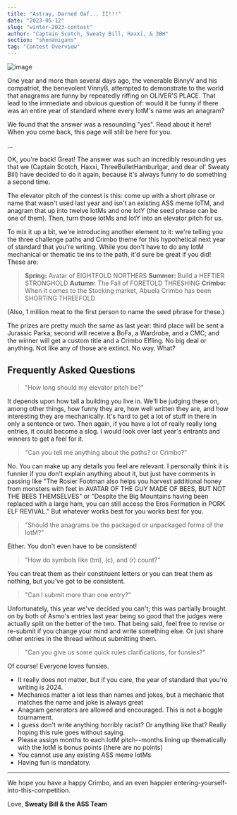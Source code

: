 ```yaml
---
title: "Astray, Darned Oaf... II!!!"
date: "2023-05-12"
slug: "winter-2023-contest"
author: "Captain Scotch, Sweaty Bill, Haxxi, & 3BH"
section: "shenanigans"
tag: "Contest Overview"
---
```

![image](https://github.com/loathers/nsfw-ai/assets/8014761/39b7a146-45ec-4517-b9c8-9ea5fda78f34)

One year and more than several days ago, the venerable BinnyV and his compatriot, the benevolent VinnyB, attempted to demonstrate to the world that anagrams are funny by repeatedly riffing on OLIVER'S PLACE. That lead to the immediate and obvious question of: would it be funny if there was an entire year of standard where every IotM's name was an anagram? 

We found that the answer was a resounding "yes". <Link to="/shenanigans/winter-2022-contest/">Read about it here!</Link> When you come back, this page will still be here for you.

...

OK, you're back! Great! The answer was such an incredibly resounding yes that we (Captain Scotch, Haxxi, ThreeBulletHamburlgar, and dear ol' Sweaty Bill) have decided to do it again, because it's always funny to do something a second time.

The elevator pitch of the contest is this: come up with a short phrase or name that wasn't used last year and isn't an existing ASS meme IoTM, and anagram that up into twelve IotMs and one IotY (the seed phrase can be one of them). Then, turn those IotMs and IotY into an elevator pitch for us.

To mix it up a bit, we're introducing another element to it: we're telling you the three challenge paths and Crimbo theme for this hypothetical next year of standard that you're writing. While you don't have to do any IotM mechanical or thematic tie ins to the path, it'd sure be great if you did! These are:

> **Spring:** Avatar of EIGHTFOLD NORTHERS
> **Summer:** Build a HEFTIER STRONGHOLD
> **Autumn:** The Fall of FORETOLD THRESHING
> **Crimbo:** When it comes to the Stocking market, Abuela Crimbo has been SHORTING THREEFOLD

(Also, 1 million meat to the first person to name the seed phrase for these.)

The prizes are pretty much the same as last year: third place will be sent a Jurassic Parka; second will receive a BoFa, a Wardrobe, and a CMC; and the winner will get a custom title and a Crimbo Elfling. No big deal or anything. Not like any of those are extinct. No way. What? 

## Frequently Asked Questions

> "How long should my elevator pitch be?"

It depends upon how tall a building you live in. We'll be judging these on, among other things, how funny they are, how well written they are, and how interesting they are mechanically. It's hard to get a lot of stuff in there in only a sentence or two. Then again, if you have a lot of really really long entries, it could become a slog. I would look over last year's entrants and winners to get a feel for it.

> "Can you tell me anything about the paths? or Crimbo?"

No. You can make up any details you feel are relevant. I personally think it is funnier if you don't explain anything about it, but just have comments in passing like "The Rosier Footman also helps you harvest additional honey from monsters with feet in AVATAR OF THE GUY MADE OF BEES, BUT NOT THE BEES THEMSELVES" or "Despite the Big Mountains having been replaced with a large ham, you can still access the Eros Formation in PORK ELF REVIVAL." But whatever works best for you works best for you.

> "Should the anagrams be the packaged or unpackaged forms of the IotM?"

Either. You don't even have to be consistent!

> "How do symbols like (tm), (c), and (r) count?"

You can treat them as their constituent letters or you can treat them as nothing, but you've got to be consistent.

> "Can I submit more than one entry?"

Unfortunately, this year we've decided you can't; this was partially brought on by both of Asmo's entries last year being so good that the judges were actually split on the better of the two. That being said, feel free to revise or re-submit if you change your mind and write something else. Or just share other entries in the thread without submitting them.

> "Can you give us some quick rules clarifications, for funsies?"

Of course! Everyone loves funsies.

- It really does not matter, but if you care, the year of standard that you're writing is 2024.
- Mechanics matter a lot less than names and jokes, but a mechanic that matches the name and joke is always great
- Anagram generators are allowed and encouraged. This is not a boggle tournament.
- I guess don't write anything horribly racist? Or anything like that? Really hoping this rule goes without saying.
- Please assign months to each IotM pitch--months lining up thematically with the IotM is bonus points (there are no points)
- You cannot use any existing ASS meme IotMs
- Having fun is mandatory.

***
 
We hope you have a happy Crimbo, and an even happier entering-yourself-into-this-competition.

Love,
**Sweaty Bill & the ASS Team**